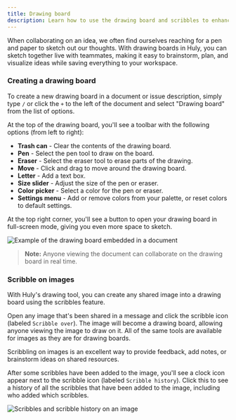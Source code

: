 ```yaml
---
title: Drawing board
description: Learn how to use the drawing board and scribbles to enhance your collaboration in Huly.
---
```



When collaborating on an idea, we often find ourselves reaching for a pen and paper to sketch out our thoughts. With drawing boards in Huly, you can sketch together live with teammates, making it easy to brainstorm, plan, and visualize ideas while saving everything to your workspace.

### Creating a drawing board

To create a new drawing board in a document or issue description, simply type `/` or click the `+` to the left of the document and select "Drawing board" from the list of options.

At the top of the drawing board, you'll see a toolbar with the following options (from left to right):

- **Trash can** - Clear the contents of the drawing board.
- **Pen** - Select the pen tool to draw on the board.
- **Eraser** - Select the eraser tool to erase parts of the drawing.
- **Move** - Click and drag to move around the drawing board.
- **Letter** - Add a text box.
- **Size slider** - Adjust the size of the pen or eraser.
- **Color picker** - Select a color for the pen or eraser.
- **Settings menu** - Add or remove colors from your palette, or reset colors to default settings.

At the top right corner, you'll see a button to open your drawing board in full-screen mode, giving you even more space to sketch.

<Image 
src={drawingBoard} 
alt='Example of the drawing board embedded in a document' 
inferSize
quality='max'
/>

> **Note:** Anyone viewing the document can collaborate on the drawing board in real time.

### Scribble on images

With Huly's drawing tool, you can create any shared image into a drawing board using the scribbles feature.

Open any image that's been shared in a message and click the scribble icon (labeled `Scribble over`). The image will become a drawing board, allowing anyone viewing the image to draw on it. All of the same tools are available for images as they are for drawing boards.

Scribbling on images is an excellent way to provide feedback, add notes, or brainstorm ideas on shared resources. 

After some scribbles have been added to the image, you'll see a clock icon appear next to the scribble icon (labeled `Scribble history`). Click this to see a history of all the scribbles that have been added to the image, including who added which scribbles.

<Image 
src={scribble} 
alt='Scribbles and scribble history on an image' 
inferSize
quality='max'
/>
